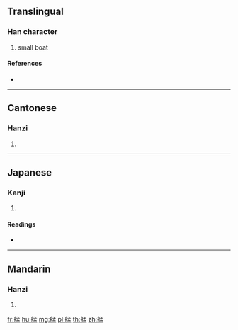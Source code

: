{{character info/new}}
==Translingual==

===Han character===
{{Han char|rn=137|rad=舟|as=08|sn=14|four=27417|canj=HYNDT}}

# small boat

====References====
* {{Han ref|kx=1011.150|dkj=30449|dj=1469.270|hdz=53063.130|uh=824B|ud=33355|bh=BB53|bd=47955}}

----

==Cantonese==

===Hanzi===
{{yue-hanzi|jyut=|y=maang5}}

# {{defn|lang=yue|sort=舟08}}

----

==Japanese==

===Kanji===
{{ja-kanji|grade=|rs=舟08}}

# {{defn|lang=ja|sort=舟08}}

====Readings====
* {{ja-readings|on=[[もう]] (mō), [[みょう]] (myō)|kun=[[ふね]] (fune)|nanori=}}

----

==Mandarin==

===Hanzi===
{{cmn-hanzi|pin=[[měng]] ([[meng3]])|wg=meng<sup>3</sup>}}

# {{defn|lang=cmn|sort=舟08}}

[[fr:艋]]
[[hu:艋]]
[[mg:艋]]
[[pl:艋]]
[[th:艋]]
[[zh:艋]]